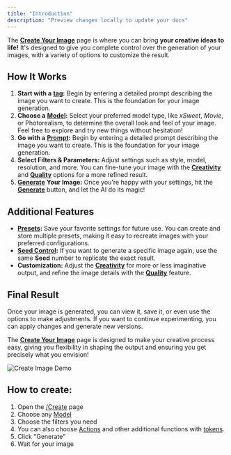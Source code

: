 ```yaml
---
title: "Introduction"
description: "Preview changes locally to update your docs"
---
```


The [**Create Your Image**](https://pornx.co/create) page is where you can bring **your creative ideas to life!** It's designed to give you complete control over the generation of your images, with a variety of options to customize the result.

## How It Works

1. **Start with a** [**tag**](https://docs.pornx.co/getting-started/create-your-image/presets)**:** Begin by entering a detailed prompt describing the image you want to create. This is the foundation for your image generation.
2. **Choose a** [**Model**](https://docs.pornx.co/getting-started/create-your-image/models)**:** Select your preferred model type, like _xSweet_, _Movie_, or Photorealism, to determine the overall look and feel of your image. Feel free to explore and try new things without hesitation!
3. **Go with a** [**Prompt**](https://docs.pornx.co/getting-started/create-your-image/prompt-feature)**:** Begin by entering a detailed prompt describing the image you want to create. This is the foundation for your image generation.
4. **Select Filters & Parameters:** Adjust settings such as style, model, resolution, and more. You can fine-tune your image with the [**Creativity**](https://docs.pornx.co/getting-started/create-your-image/creativity) and [**Quality**](https://docs.pornx.co/getting-started/create-your-image/quality-images) options for a more refined result.
5. [**Generate**](https://pornx.co/create) **Your Image:** Once you're happy with your settings, hit the [**Generate**](https://pornx.co/create) button, and let the AI do its magic!

## Additional Features

- [**Presets**](https://docs.pornx.co/getting-started/create-your-image/presets)**:** Save your favorite settings for future use. You can create and store multiple presets, making it easy to recreate images with your preferred configurations.
- [**Seed Control**](https://docs.pornx.co/getting-started/create-your-image/seed)**:** If you want to generate a specific image again, use the same **Seed** number to replicate the exact result.
- **Customization:** Adjust the [**Creativity**](https://docs.pornx.co/getting-started/create-your-image/creativity) for more or less imaginative output, and refine the image details with the [**Quality**](https://docs.pornx.co/getting-started/create-your-image/quality-images) feature.

## Final Result

Once your image is generated, you can view it, save it, or even use the options to make adjustments. If you want to continue experimenting, you can apply changes and generate new versions.

The [**Create Your Image**](https://pornx.co/create) page is designed to make your creative process easy, giving you flexibility in shaping the output and ensuring you get precisely what you envision!

<Frame>
  <img
    src="https://496561933-files.gitbook.io/~/files/v0/b/gitbook-x-prod.appspot.com/o/spaces%2FRuxsFfgozplSLV6CRcgP%2Fuploads%2FpjyrKe8oFzDiv4paJ1MX%2FCreate.gif?alt=media&token=860c0413-e27d-48fb-9dcd-a32550fd3c2d"
    alt="Create Image Demo"
    style={{ width:"100%" }}
  />
</Frame>

## How to create:

1. Open the [/Create](https://pornx.co/create) page
2. Choose any [Model](https://docs.pornx.co/getting-started/create-your-image/models)
3. Choose the filters you need
4. You can also choose [Actions](https://docs.pornx.co/getting-started/create-your-image/actions) and other additional functions with [tokens](https://docs.pornx.co/membership/tokens).
5. Click "Generate"
6. Wait for your image